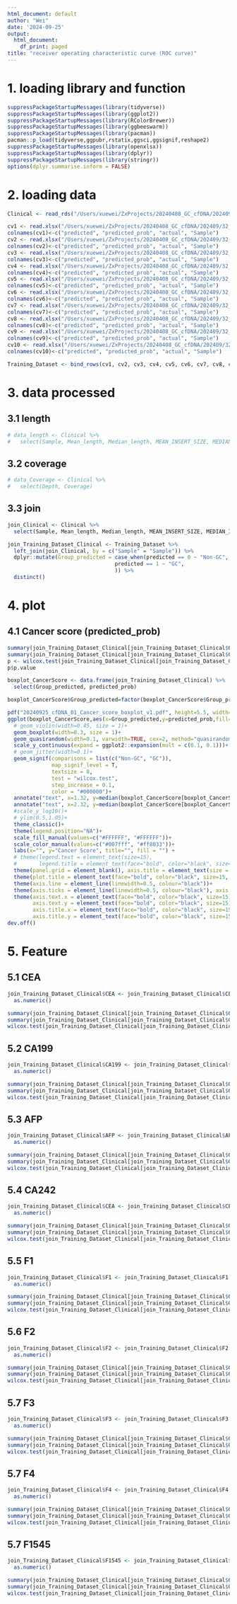 ```yaml
---
html_document: default
author: "Wei"
date: '2024-09-25'
output:
  html_document:
    df_print: paged
title: "receiver operating characteristic curve (ROC curve)"
---
```


# 1. loading library and function
```r
suppressPackageStartupMessages(library(tidyverse))
suppressPackageStartupMessages(library(ggplot2))
suppressPackageStartupMessages(library(RColorBrewer))
suppressPackageStartupMessages(library(ggbeeswarm))
suppressPackageStartupMessages(library(pacman))
pacman::p_load(tidyverse,ggpubr,rstatix,ggsci,ggsignif,reshape2)
suppressPackageStartupMessages(library(openxlsx))
suppressPackageStartupMessages(library(dplyr))
suppressPackageStartupMessages(library(stringr))
options(dplyr.summarise.inform = FALSE)

```

# 2. loading data
```r
Clinical <- read_rds("/Users/xuewei/ZxProjects/20240408_GC_cfDNA/202409/31_Clinical_information/GC_Clinical_info_20240925.rds")

cv1 <- read.xlsx("/Users/xuewei/ZxProjects/20240408_GC_cfDNA/202409/32_AUC/Top100_features/cv1.xlsx", sheet = 1, skipEmptyRows = FALSE, colNames = TRUE)
colnames(cv1)<-c("predicted", "predicted_prob", "actual", "Sample")
cv2 <- read.xlsx("/Users/xuewei/ZxProjects/20240408_GC_cfDNA/202409/32_AUC/Top100_features/cv2.xlsx", sheet = 1, skipEmptyRows = FALSE, colNames = TRUE)
colnames(cv2)<-c("predicted", "predicted_prob", "actual", "Sample")
cv3 <- read.xlsx("/Users/xuewei/ZxProjects/20240408_GC_cfDNA/202409/32_AUC/Top100_features/cv3.xlsx", sheet = 1, skipEmptyRows = FALSE, colNames = TRUE)
colnames(cv3)<-c("predicted", "predicted_prob", "actual", "Sample")
cv4 <- read.xlsx("/Users/xuewei/ZxProjects/20240408_GC_cfDNA/202409/32_AUC/Top100_features/cv4.xlsx", sheet = 1, skipEmptyRows = FALSE, colNames = TRUE)
colnames(cv4)<-c("predicted", "predicted_prob", "actual", "Sample")
cv5 <- read.xlsx("/Users/xuewei/ZxProjects/20240408_GC_cfDNA/202409/32_AUC/Top100_features/cv5.xlsx", sheet = 1, skipEmptyRows = FALSE, colNames = TRUE)
colnames(cv5)<-c("predicted", "predicted_prob", "actual", "Sample")
cv6 <- read.xlsx("/Users/xuewei/ZxProjects/20240408_GC_cfDNA/202409/32_AUC/Top100_features/cv6.xlsx", sheet = 1, skipEmptyRows = FALSE, colNames = TRUE)
colnames(cv6)<-c("predicted", "predicted_prob", "actual", "Sample")
cv7 <- read.xlsx("/Users/xuewei/ZxProjects/20240408_GC_cfDNA/202409/32_AUC/Top100_features/cv7.xlsx", sheet = 1, skipEmptyRows = FALSE, colNames = TRUE)
colnames(cv7)<-c("predicted", "predicted_prob", "actual", "Sample")
cv8 <- read.xlsx("/Users/xuewei/ZxProjects/20240408_GC_cfDNA/202409/32_AUC/Top100_features/cv8.xlsx", sheet = 1, skipEmptyRows = FALSE, colNames = TRUE)
colnames(cv8)<-c("predicted", "predicted_prob", "actual", "Sample")
cv9 <- read.xlsx("/Users/xuewei/ZxProjects/20240408_GC_cfDNA/202409/32_AUC/Top100_features/cv9.xlsx", sheet = 1, skipEmptyRows = FALSE, colNames = TRUE)
colnames(cv9)<-c("predicted", "predicted_prob", "actual", "Sample")
cv10 <- read.xlsx("/Users/xuewei/ZxProjects/20240408_GC_cfDNA/202409/32_AUC/Top100_features/cv10.xlsx", sheet = 1, skipEmptyRows = FALSE, colNames = TRUE)
colnames(cv10)<-c("predicted", "predicted_prob", "actual", "Sample")

Training_Dataset <- bind_rows(cv1, cv2, cv3, cv4, cv5, cv6, cv7, cv8, cv9, cv10)

```

# 3. data processed
## 3.1 length
```r
# data_length <- Clinical %>% 
#   select(Sample, Mean_length, Median_length, MEAN_INSERT_SIZE, MEDIAN_INSERT_SIZE) 

```

## 3.2 coverage
```r
# data_Coverage <- Clinical %>% 
#   select(Depth, Coverage)

```

## 3.3 join
```r
join_Clinical <- Clinical %>%
  select(Sample, Mean_length, Median_length, MEAN_INSERT_SIZE, MEDIAN_INSERT_SIZE, Depth, Coverage, Disease_Group)

join_Training_Dataset_Clinical <- Training_Dataset %>% 
  left_join(join_Clinical, by = c("Sample" = "Sample")) %>% 
  dplyr::mutate(Group_predicted = case_when(predicted == 0 ~ "Non-GC",
                                  predicted == 1 ~ "GC",
                                  )) %>% 
  distinct()

```

# 4. plot
## 4.1 Cancer score (predicted_prob)
```r
summary(join_Training_Dataset_Clinical[join_Training_Dataset_Clinical$Group_predicted=="Non-GC",]$predicted_prob)
summary(join_Training_Dataset_Clinical[join_Training_Dataset_Clinical$Group_predicted=="GC",]$predicted_prob)
p <- wilcox.test(join_Training_Dataset_Clinical[join_Training_Dataset_Clinical$Group_predicted=="Non-GC",]$predicted_prob,join_Training_Dataset_Clinical[join_Training_Dataset_Clinical$Group_predicted=="GC",]$predicted_prob)
p$p.value

boxplot_CancerScore <- data.frame(join_Training_Dataset_Clinical) %>%
  select(Group_predicted, predicted_prob)

boxplot_CancerScore$Group_predicted=factor(boxplot_CancerScore$Group_predicted, levels=c('Non-GC', 'GC'))

pdf("20240925_cfDNA_01_Cancer_score_boxplot_v1.pdf", height=5.5, width=5.5)
ggplot(boxplot_CancerScore,aes(x=Group_predicted,y=predicted_prob,fill=factor(Group_predicted),color=factor(Group_predicted)))+
  # geom_violin(width=0.45, size = 1)+
  geom_boxplot(width=0.3, size = 1)+
  geom_quasirandom(width=0.1, varwidth=TRUE, cex=2, method="quasirandom")+
  scale_y_continuous(expand = ggplot2::expansion(mult = c(0.1, 0.1)))+
  # geom_jitter(width=0.1)+
  geom_signif(comparisons = list(c("Non-GC", "GC")),
              map_signif_level = T,
              textsize = 8,
              test = "wilcox.test",
              step_increase = 0.1,
              color = "#000000")+
  annotate("text", x=1.32, y=median(boxplot_CancerScore[boxplot_CancerScore$Group_predicted=="Non-GC",]$predicted_prob), label=sprintf("%0.2f", median(boxplot_CancerScore[boxplot_CancerScore$Group_predicted=="Non-GC",]$predicted_prob)), color = "#000000", size = 8)+
  annotate("text", x=2.32, y=median(boxplot_CancerScore[boxplot_CancerScore$Group_predicted=="GC",]$predicted_prob), label=sprintf("%0.2f", median(boxplot_CancerScore[boxplot_CancerScore$Group_predicted=="GC",]$predicted_prob)), color = "#000000", size = 8)+
  #scale_y_log10()+
  # ylim(0.5,1.05)+
  theme_classic()+
  theme(legend.position="NA")+
  scale_fill_manual(values=c("#FFFFFF", "#FFFFFF"))+
  scale_color_manual(values=c("#007fff", "#ff8033"))+
  labs(x="", y="Cancer Score", title="", fill = "") +
  # theme(legend.text = element_text(size=15),
  #       legend.title = element_text(face="bold", color="black", size=15))+
  theme(panel.grid = element_blank(), axis.title = element_text(size = 15))+
  theme(plot.title = element_text(face="bold", color="black", size=15, hjust = 0.5))+
  theme(axis.line = element_line(linewidth=0.5, colour="black"))+
  theme(axis.ticks = element_line(linewidth=0.5, colour="black"), axis.ticks.length=unit(0.5, "lines"))+
  theme(axis.text.x = element_text(face="bold", color="black", size=15),
        axis.text.y = element_text(face="bold", color="black", size=15),
        axis.title.x = element_text(face="bold", color="black", size=15),
        axis.title.y = element_text(face="bold", color="black", size=15))
dev.off()

```





# 5. Feature
## 5.1 CEA
```r
join_Training_Dataset_Clinical$CEA <- join_Training_Dataset_Clinical$CEA %>% 
  as.numeric()

summary(join_Training_Dataset_Clinical[join_Training_Dataset_Clinical$Group_predicted=="Non-GC",]$CEA)
summary(join_Training_Dataset_Clinical[join_Training_Dataset_Clinical$Group_predicted=="GC",]$CEA)
wilcox.test(join_Training_Dataset_Clinical[join_Training_Dataset_Clinical$Group_predicted=="Non-GC",]$CEA,join_Training_Dataset_Clinical[join_Training_Dataset_Clinical$Group_predicted=="GC",]$CEA)

```

## 5.2 CA199
```r
join_Training_Dataset_Clinical$CA199 <- join_Training_Dataset_Clinical$CA199 %>% 
  as.numeric()

summary(join_Training_Dataset_Clinical[join_Training_Dataset_Clinical$Group_predicted=="Non-GC",]$CA199)
summary(join_Training_Dataset_Clinical[join_Training_Dataset_Clinical$Group_predicted=="GC",]$CA199)
wilcox.test(join_Training_Dataset_Clinical[join_Training_Dataset_Clinical$Group_predicted=="Non-GC",]$CA199,join_Training_Dataset_Clinical[join_Training_Dataset_Clinical$Group_predicted=="GC",]$CA199)

```

## 5.3 AFP
```r
join_Training_Dataset_Clinical$AFP <- join_Training_Dataset_Clinical$AFP %>% 
  as.numeric()

summary(join_Training_Dataset_Clinical[join_Training_Dataset_Clinical$Group_predicted=="Non-GC",]$AFP)
summary(join_Training_Dataset_Clinical[join_Training_Dataset_Clinical$Group_predicted=="GC",]$AFP)
wilcox.test(join_Training_Dataset_Clinical[join_Training_Dataset_Clinical$Group_predicted=="Non-GC",]$AFP,join_Training_Dataset_Clinical[join_Training_Dataset_Clinical$Group_predicted=="GC",]$AFP)

```
## 5.4 CA242
```r
join_Training_Dataset_Clinical$CEA <- join_Training_Dataset_Clinical$CEA %>% 
  as.numeric()

summary(join_Training_Dataset_Clinical[join_Training_Dataset_Clinical$Group_predicted=="Non-GC",]$CEA)
summary(join_Training_Dataset_Clinical[join_Training_Dataset_Clinical$Group_predicted=="GC",]$CEA)
wilcox.test(join_Training_Dataset_Clinical[join_Training_Dataset_Clinical$Group_predicted=="Non-GC",]$CEA,join_Training_Dataset_Clinical[join_Training_Dataset_Clinical$Group_predicted=="GC",]$CEA)

```

## 5.5 F1
```r
join_Training_Dataset_Clinical$F1 <- join_Training_Dataset_Clinical$F1 %>% 
  as.numeric()

summary(join_Training_Dataset_Clinical[join_Training_Dataset_Clinical$Group_predicted=="Non-GC",]$F1)
summary(join_Training_Dataset_Clinical[join_Training_Dataset_Clinical$Group_predicted=="GC",]$F1)
wilcox.test(join_Training_Dataset_Clinical[join_Training_Dataset_Clinical$Group_predicted=="Non-GC",]$F1,join_Training_Dataset_Clinical[join_Training_Dataset_Clinical$Group_predicted=="GC",]$F1)

```

## 5.6 F2
```r
join_Training_Dataset_Clinical$F2 <- join_Training_Dataset_Clinical$F2 %>% 
  as.numeric()

summary(join_Training_Dataset_Clinical[join_Training_Dataset_Clinical$Group_predicted=="Non-GC",]$F2)
summary(join_Training_Dataset_Clinical[join_Training_Dataset_Clinical$Group_predicted=="GC",]$F2)
wilcox.test(join_Training_Dataset_Clinical[join_Training_Dataset_Clinical$Group_predicted=="Non-GC",]$F2,join_Training_Dataset_Clinical[join_Training_Dataset_Clinical$Group_predicted=="GC",]$F2)

```

## 5.7 F3
```r
join_Training_Dataset_Clinical$F3 <- join_Training_Dataset_Clinical$F3 %>% 
  as.numeric()

summary(join_Training_Dataset_Clinical[join_Training_Dataset_Clinical$Group_predicted=="Non-GC",]$F3)
summary(join_Training_Dataset_Clinical[join_Training_Dataset_Clinical$Group_predicted=="GC",]$F3)
wilcox.test(join_Training_Dataset_Clinical[join_Training_Dataset_Clinical$Group_predicted=="Non-GC",]$F3,join_Training_Dataset_Clinical[join_Training_Dataset_Clinical$Group_predicted=="GC",]$F3)

```

## 5.7 F4
```r
join_Training_Dataset_Clinical$F4 <- join_Training_Dataset_Clinical$F4 %>% 
  as.numeric()

summary(join_Training_Dataset_Clinical[join_Training_Dataset_Clinical$Group_predicted=="Non-GC",]$F4)
summary(join_Training_Dataset_Clinical[join_Training_Dataset_Clinical$Group_predicted=="GC",]$F4)
wilcox.test(join_Training_Dataset_Clinical[join_Training_Dataset_Clinical$Group_predicted=="Non-GC",]$F4,join_Training_Dataset_Clinical[join_Training_Dataset_Clinical$Group_predicted=="GC",]$F4)

```


## 5.7 F1545
```r
join_Training_Dataset_Clinical$F1545 <- join_Training_Dataset_Clinical$F1545 %>% 
  as.numeric()

summary(join_Training_Dataset_Clinical[join_Training_Dataset_Clinical$Group_predicted=="Non-GC",]$F1545)
summary(join_Training_Dataset_Clinical[join_Training_Dataset_Clinical$Group_predicted=="GC",]$F1545)
wilcox.test(join_Training_Dataset_Clinical[join_Training_Dataset_Clinical$Group_predicted=="Non-GC",]$F1545,join_Training_Dataset_Clinical[join_Training_Dataset_Clinical$Group_predicted=="GC",]$F1545)

```

